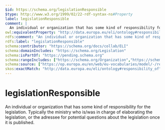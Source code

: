 ```yaml
---
$id: https://schema.org/legislationResponsible
$type: http://www.w3.org/1999/02/22-rdf-syntax-ns#Property
label: legislationResponsible
comment: |
  An individual or organization that has some kind of responsibility for the legislation. Typically the ministry who is/was in charge of elaborating the legislation, or the adressee for potential questions about the legislation once it is published.
owl:equivalentProperty: "http://data.europa.eu/eli/ontology#responsibility_of"
rdfs:comment: "An individual or organization that has some kind of responsibility for the legislation. Typically the ministry who is/was in charge of elaborating the legislation, or the adressee for potential questions about the legislation once it is published."
rdfs:label: "legislationResponsible"
schema:contributor: "https://schema.org/docs/collab/ELI"
schema:domainIncludes: "https://schema.org/Legislation"
schema:isPartOf: "https://pending.schema.org"
schema:rangeIncludes: ["https://schema.org/Organization","https://schema.org/Person"]
schema:source: ["https://op.europa.eu/en/web/eu-vocabularies/model/-/resource/dataset/eli","https://github.com/schemaorg/schemaorg/issues/1156"]
skos:exactMatch: "http://data.europa.eu/eli/ontology#responsibility_of"
---
```


# legislationResponsible

An individual or organization that has some kind of responsibility for the legislation. Typically the ministry who is/was in charge of elaborating the legislation, or the adressee for potential questions about the legislation once it is published.

